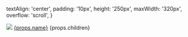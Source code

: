 
  textAlign: 'center',
  padding: '10px',
  height: '250px',
  maxWidth: '320px',
  overflow: 'scroll',
}

<Paper style={paper_style}>
    <img src={props.logoFullPath} style={{width: '40%', margin: '20px'}}/>
    <Typography variant="button" component="h3" gutterBottom>
      <a href={"/docs/references/" + props.dir + "/"}>{props.name}</a>
    </Typography>
    <Typography variant="caption" component="div" color="text.secondary" gutterBottom style={{}}>
        {props.children}
    </Typography>
</Paper>

